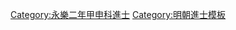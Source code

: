{{Navbox
|name = 永樂二年甲申科殿試金榜
|title = 永樂二年（[[1404年]]）甲申科殿試金榜
|titlestyle = background-color:#FFD700;
|image =
|style = width:100%;text-align:center; 
|groupstyle = text-align:center; background-color:#FFD700;
|liststyle = text-align:center;
|state = {{{state<includeonly>|collapsed</includeonly>}}}
|group1 = 第一甲<br>賜進士及第<br>共3名
|list1 = '''[[曾棨|曾　棨]]''' - '''[[周述|周　述]]''' - '''[[周孟簡]]'''

|group2 = 第二甲<br>賜進士出身<br>共93名
|list2 = [[楊相 (永樂進士)|楊　相]] - [[宋子環]] - [[王訓 (永樂進士)|王　訓]] - [[王直 (明朝官员)|王　直]] - [[秦政學]] - [[徐安|徐　安]] - [[吾紳|吾　紳]] - [[彭汝器]] -[[獨孤樂善]]- [[周忱|周　忱]]<br>[[陳士啓]] - [[劉子欽]] - [[周文 (永樂進士)|周　文]] - [[余學夔]] - [[李寧 (永樂進士)|李　寧]] - [[張徹 (永樂進士)|張　徹]] - [[章朴|章　朴]] - [[陳滿|陳　滿]] - [[歐陽俊]] - [[蕭清|蕭　清]]<br>[[盧翰_(明朝)|盧　翰]] - [[吳旭 (明朝)|吳　旭]] - [[梁任|梁　任]] - [[蕭寬|蕭　寬]] - [[熊直|熊　直]] - [[王道 (永樂進士)|王　道]] - [[楊永芳]] - [[杜欽|杜　欽]] - [[李昌祺]] - [[羅汝敬]]<br>[[閻真|閻　真]] - [[沈升|沈　升]] - [[曹景輝]] - [[劉灏 (永樂進士)|劉　灏]] - [[李永年]] - [[陸孟良]] - [[孫子良]] - [[蕭省身]] - [[貝秉彝]] - [[王彦修]]<br>[[褚讓|褚　讓]] - [[黃應|黃　應]] - [[劉孟鐸]] - [[柴廣敬]] - [[張英 (永樂進士)|張　英]] - [[王英 (永樂進士)|王　英]] - [[吳惇 (永樂進士)|吳　惇]] - [[林政 (明朝)|林　政]] - [[魏騏|魏　騏]] - [[江貞|江　貞]]<br>[[劉紹 (永樂進士)|劉　紹]] - [[虞京|虞　京]] - [[戴同吉]] - [[盧遂 (永樂進士)|盧　遂]] - [[張宗璉]] - [[林鳳 (永樂進士)|林　鳳]] - [[余貞|余　貞]] - [[田忠|田　忠]] - [[余鼎|余　鼎]] - [[李復觀]]<br>[[湯流|湯　流]] - [[張憲 (永樂進士)|張　憲]] - [[曾與賢]] - [[蔣敏完]] - [[張得中]] - [[馮吉|馮　吉]] - [[洪鐘 (永樂進士)|洪　鐘]] - [[陳貞|陳　貞]] - [[程春|程　春]] - [[洪順 (永樂進士)|洪　順]]<br>[[曾慎|曾　慎]] - [[周祐|周　祐]] - [[王愷 (永樂進士)|王　愷]] - [[殷晘|殷　晘]] - [[嚴光祖]] - [[邵翼|邵　翼]] - [[涂順|-{涂}-　順]] - [[喻則成]] - [[謝惠|謝　惠]] - [[仲昌|仲　昌]]<br>[[孫奉 (永樂進士)|孫　奉]] - [[鄭瀾|鄭　瀾]] - [[程文表]] - [[羅亨信]] - [[涂敬 (永樂進士)|-{涂}-　敬]] - [[陳宗孟]] - [[鄒惟宗]] - [[張翼 (永樂進士)|張　翼]] - [[劉嵩 (永樂進士)|劉　嵩]] - [[段民|段　民]]<br>[[花潤生]] - [[王必寧]] - [[彭輝 (永樂進士)|彭　輝]]<span style="color: #F7F7F7;"> - －－－ - －－－ - －－－ - －－－ - －－－ - －－－ - －－－</span>

|group3 = 第三甲<br>賜同進士出身<br>共374名
|list3 = [[徐觀 (永樂進士)|徐　觀]] - [[李貞 (永樂甲申進士)|李　貞]] - [[楊勉|楊　勉]] - [[章士浡]] - [[曾子榮]] - [[黃謙 (永樂進士)|黃　謙]] - [[葉生|葉　生]] - [[潘中|潘　中]] - [[吳廷用]] - [[白瑜 (永樂進士)|白　瑜]]<br>[[毛肇宗]] - [[龔篪|龔　篪]] - [[張安 (永樂進士)|張　安]] - [[張永隆]] - [[戴文麟]] - [[容善|容　善]] - [[曹鼎 (永樂進士)|曹　鼎]] - [[吳文華 (永樂進士)|吳文華]] - [[周文源]] - [[胡忠 (永樂進士)|胡　忠]]<br>[[汪銀|汪　銀]] - [[李約 (永樂進士)|李　約]] - [[張侗|張　侗]] - [[謝敏|謝　敏]] - [[章以善]] - [[孔泰初]] - [[陳資善]] - [[江銕|江　銕]] - [[錢常|錢　常]] - [[許森|許　森]]<br>[[曹潤|曹　潤]] - [[章敞|章　敞]] - [[陳綱 (永樂進士)|陳　綱]] - [[李時勉]] - [[曹彥昌]] - [[胡敬 (永樂甲申進士)|胡　敬]] - [[黃仲珤]] - [[高陪|高　陪]] - [[倪維哲]] - [[陳旭 (永樂進士)|陳　旭]]<br>[[唐觀|唐　觀]] - [[湛禮|湛　禮]] - [[胡均|胡　均]] - [[郭守愚]] - [[韓庸|韓　庸]] - [[王槐 (永樂福建進士)|王　槐]] - [[沈達|沈　達]] - [[鍾旭|鍾　旭]] - [[劉永賢]] - [[李顯 (永樂進士)|李　顯]]<br>[[陳安泰]] - [[潘性|潘　性]] - [[金輝|金　輝]] - [[劉隆 (永樂進士)|劉　隆]] - [[周遠 (永樂進士)|周　遠]] - [[文彬 (永樂進士)|文　彬]] - [[李子英]] - [[葉貞|葉　貞]] - [[胡澄 (永樂進士)|胡　澄]] - [[李衡 (永樂進士)|李　衡]]<br>[[張庸|張　庸]] - [[葉士寧]] - [[王宅|王　宅]] - [[韓中|韓　中]] - [[吳淵 ((永樂進士))|吳　淵]] - [[莊觀生]] - [[葉銘臻]] - [[殷繼|殷　繼]] - [[姜煥|姜　煥]] - [[袁邇|袁　邇]]<br>[[周益|周　益]] - [[黃本固]] - [[曹睦|曹　睦]] - [[張新 (永樂進士)|張　新]] - [[陳陽|陳　陽]] - [[朱光才]] - [[黃陽|黃　陽]] - [[陳重器]] - [[劉志學]] - [[彭斌|彭　斌]]<br>[[楊燦 (永樂進士)|楊　燦]] - [[李仕華]] - [[熊本誠]] - [[盧坦 (明朝)|盧　坦]] - [[唐舟|唐　舟]] - [[黃珏|黃　珏]] - [[范進 (永樂進士)|范　進]] - [[趙理 (永樂進士)|趙　理]] - [[徐與聆]] - [[蔡惟溥]]<br>[[李讓 (永樂進士)|李　讓]] - [[謝升 (永樂二年進士)|謝　升]] - [[龍儀|龍　儀]] - [[李文鳳]] - [[吳福 (永樂進士)|吳　福]] - [[封孜昶]] - [[徐迪|徐　迪]] - [[汪景明]] - [[葉奇貴]] - [[馬忠 (永樂進士)|馬　忠]]<br>[[賴禮|賴　禮]] - [[何清|何　清]] - [[張政 (永樂進士)|張　政]] - [[吳同|吳　同]] - [[蘇謙|蘇　謙]] - [[馮高|馮　高]] - [[張昌 (永樂進士)|張　昌]] - [[劉鑑 (永樂甲申進士)|劉　鑑]] - [[蕭榮|蕭　榮]] - [[王定|王　定]]<br>[[吳淵 (永樂進士)|吳　淵]] - [[許瑢|許　瑢]] - [[吳謙 (永樂進士)|吳　謙]] - [[王哲 (永樂進士)|王　哲]] - [[陳伯恭 (永樂進士)|陳伯恭]] - [[楊宣|楊　宣]] - [[胡欽 (永樂進士)|胡　欽]] - [[李鐔|李　鐔]] - [[劉剛 (永樂進士)|劉　剛]] - [[周冕 (永樂進士)|周　冕]]<br>[[周楫|周　楫]] - [[倪文質]] - [[陳穎 (永樂進士)|陳　穎]] - [[湯以安]] - [[林森 (永樂進士)|林　森]] - [[張忠 (永樂進士)|張　忠]] - [[高暐|高　暐]] - [[宦績|宦　績]] - [[吳鐸|吳　鐸]] - [[史彬|史　彬]]<br>[[鄧時軌]] - [[邢郁|邢　郁]] - [[白賁 (永樂進士)|白　賁]] - [[朱貴 (永樂進士)|朱　貴]] - [[况琛|况　琛]] - [[吳褆|吳　褆]] - [[李遠 (永樂進士)|李　遠]] - [[高才|高　才]] - [[馮吉|馮　吉]] - [[王禮 (永樂進士)|王　禮]]<br>[[陽儀鳳]] - [[孟瑄|孟　瑄]] - [[鄧　謙|鄧　謙]] - [[殷序|殷　序]] - [[楊紀|楊　紀]] - [[魏暹|魏　暹]] - [[譚原信]] - [[黃惟正]] - [[顧本得]] - [[林要|林　要]]<br>[[俞士真]] - [[呂文質]] - [[俞用|俞　用]] - [[蔡庸|蔡　庸]] - [[曾敬|曾　敬]] - [[漆霽|漆　霽]] - [[林泰|林　泰]] - [[李貴昌]] - [[劉澄 (永樂進士)|劉　澄]] - [[傅璇|傅　璇]]<br>[[陳敬宗]] - [[滕友|滕　友]] - [[程希偃]] - [[楊旻|楊　旻]] - [[賴生啓]] - [[彭禮 (永樂進士)|彭　禮]] - [[郎慶|郎　慶]] - [[張敬 (永樂進士)|張　敬]] - [[劉孔禮]] - [[張信 (永樂進士)|張　信]]<br>[[李仲芳 (永乐进士)|李仲芳]] - [[潘幬|潘　幬]] - [[梁致恭]] - [[王仲壽]] - [[邢旭|邢　旭]] - [[陳文友 (永樂進士)|陳文友]] - [[李祐 (永樂進士)|李　祐]] - [[陳昺 (永樂進士)|陳　昺]] - [[劉子敬]] - [[胡謐|胡　謐]]<br>[[丁璿 (永樂進士)|丁　璿]] - [[杜秉輝]] - [[武楫|武　楫]] - [[李學初]] - [[殷瓚|殷　瓚]] - [[王原 (永乐进士)|王　原]] - [[游亨|游　亨]] - [[王恪 (永樂進士)|王　恪]] - [[曹福|曹　福]] - [[周貴|周　貴]]<br>[[方豊|方　豊]] - [[藍道立]] - [[董鏞 (永樂進士)|董　鏞]] - [[黃直芳]] - [[趙琰|趙　琰]] - [[劉濬 (永樂甲申進士)|劉　濬]] - [[宋蓁|宋　蓁]] - [[戴弘寅]] - [[黃克修]] - [[王昇 (永樂進士)|王　昇]]<br>[[鄧鉞|鄧　鉞]] - [[樊靜|樊　靜]] - [[周英 (永樂進士)|周　英]] - [[戴新|戴　新]] - [[劉志道]] - [[黃嘉 (明朝)|黃　嘉]] - [[陳季芳 (永樂進士)|陳季芳]] - [[陳善 (永樂進士)|陳　善]] - [[杜忠 (永樂進士)|杜　忠]] - [[劉瓊 (永樂進士)|劉　瓊]]<br>[[聶耔|聶　耔]] - [[王玭|王　玭]] - [[胡釗|胡　釗]] - [[何澦|何　澦]] - [[王中 (永樂進士)|王　中]] - [[王槐 (永樂直隸進士)|王　槐]] - [[劉庸|劉　庸]] - [[王觀 (永樂甲申進士)|王　觀]] - [[陳中 (永樂進士)|陳　忠]] - [[胡俊 (永樂進士)|胡　俊]]<br>[[洪溥|洪　溥]] - [[杜宗晦]] - [[林現|林　現]] - [[曹輿|曹　輿]] - [[舒同 (永樂進士)|舒　同]] - [[楚鑑|楚　鑑]] - [[毛毅|毛　毅]] - [[侯儀|侯　儀]] - [[翟溥福]] - [[陳河 (明朝)|陳　河]]<br>[[潘賜|潘　賜]] - [[樂用才]] - [[范彬|范　彬]] - [[葉祥|葉　祥]] - [[鄧友|鄧　友]] - [[張翺|張　翺]] - [[張侃|張　侃]] - [[汪淵 (永樂進士)|汪　淵]] - [[孫昇 (永樂進士)|孫　昇]] - [[劉子淵]]<br>[[龐壎|龐　壎]] - [[曹廣|曹　廣]] - [[後敏|-{後}-　敏]] - [[祁寧|祁　寧]] - [[烏濬|烏　濬]] - [[王汝霖 (永樂進士)|王汝霖]] - [[車清|車　清]] - [[宋興文]] - [[陳佛|陳　佛]] - [[方昶|方　昶]]<br>[[馮謹|馮　謹]] - [[王韜 (永樂進士)|王　韜]] - [[周玉 (永樂進士)|周　玉]] - [[陳立本]] - [[胡智 (永樂甲申進士)|胡　智]] - [[鄭道通]] - [[曾恕|曾　恕]] - [[張謙 (永樂進士)|張　謙]] - [[熊誠|熊　誠]] - [[姚兼善]]<br>[[趙進 (永樂進士)|趙　進]] - [[蕭顯|蕭　顯]] - [[劉阜|劉　阜]] - [[梁瑤|梁　瑤]] - [[葉林 (永樂進士)|葉　林]] - [[羅處富]] - [[周霖|周　霖]] - [[田瓊|田　瓊]] - [[楊廷方]] - [[王訥|王　訥]]<br>[[李綱 (永樂進士)|李　綱]] - [[刁鵬|刁　鵬]] - [[瓊寶|瓊　寶]] - [[洪清 (永樂進士)|洪　清]] - [[陸普任]] - [[李鑑 (永樂甲申進士)|李　鑑]] - [[賈真|賈　真]] - [[辜敏道]] - [[牛肄|牛　肄]] - [[仵欽|仵　欽]]<br>[[劉登 (永樂進士)|劉　登]] - [[伍玉|伍　玉]] - [[田堉|田　堉]] - [[何均平]] - [[袁舍興]] - [[張庸|張　庸]] - [[王澤 (永樂進士)|王　澤]] - [[蕭紹|蕭　紹]] - [[黃銳|黃　銳]] - [[楊瓛|楊　瓛]]<br>[[叚永|-{叚}-　永]] - [[徐善慶]] - [[楊庸|楊　庸]] - [[劉文林]] - [[陳節 (永樂進士)|陳　節]] - [[陳哲 (永樂進士)|陳　哲]] - [[徐子玉]] - [[汪彥純]] - [[周尚義]] - [[張藝 (永樂進士)|張　藝]]<br>[[劉榮 (永樂進士)|劉　榮]] - [[李瑄 (永樂進士)|李　瑄]] - [[朱莊|朱　莊]] - [[張貴_(永樂進士)|張　貴]] - [[李廸 (永樂進士)|李　廸]] - [[嚴潤|嚴　潤]] - [[趙曾 (永樂進士)|趙　曾]] - [[郭景暄]] - [[杜春|杜　春]] - [[郭慶 (明朝)|郭　慶]]<br>[[吳景 (永樂進士)|吳　景]] - [[周英 (永樂進士)|周　英]] - [[林文亨]] - [[陳文昌]] - [[汪良仕]] - [[吳志盛]] - [[曾希賢]] - [[孫確通]] - [[童寅|童　寅]] - [[晏文銘]]<br>[[楊彝 (永樂進士)|楊　彝]] - [[高朗 (永樂進士)|高　朗]] - [[劉宏 (永樂進士)|劉　宏]] - [[張貞 (永樂進士)|張　貞]] - [[沈忠|沈　忠]] - [[吳文郁]] - [[蕭九成 (永樂進士)|蕭九成]] - [[林良 (永樂進士)|林　良]] - [[柳昌|柳　昌]] - [[黃埜|黃　埜]]<br>[[王秉彝]] - [[林壽_(永樂甲申進士)|林　壽]] - [[袁添祿]] - [[查孚|查　孚]] - [[彭福 (永樂進士)|彭　福]] - [[彭堯成]] - [[郭道源]] - [[羅弘|羅　弘]] - [[趙登|趙　登]] - [[羅英 (永樂進士)|羅　英]]<br>[[陳興|陳　興]] - [[袁傑|袁　傑]] - [[俞益|俞　益]] - [[許禎|許　禎]] - [[熊進|熊　進]] - [[錢貴 (永樂進士)|錢　貴]] - [[石祐|石　祐]] - [[李本 (永樂進士)|李　本]] - [[張循理]] - [[余斌|余　斌]]<br>[[鄧汶|鄧　汶]] - [[張文禮 (永樂進士)|張文禮]] - [[趙濬恭]] - [[劉英 (永樂甲申進士)|劉　英]] - [[趙伯貴]] - [[翟彥榮]] - [[靳勉|靳　勉]] - [[聶　聰|聶　聰]] - [[王用 (永樂進士)|王　用]] - [[趙濟|趙　濟]]<br>[[祝文|祝　文]] - [[周文郁 (永樂進士)|周文郁]] - [[鄧復榮]] - [[何振|何　振]] - [[杜芳|杜　芳]] - [[高中 (永樂進士)|高　中]] - [[王彬 (永樂進士)|王　彬]] - [[黃用|黃　用]] - [[余禮|余　禮]] - [[鄧得麟]]<br>[[陳泰 (永樂進士)|陳　泰]] - [[李勉 (永樂進士)|李　勉]] - [[謝芳 (永樂進士)|謝　芳]] - [[汪獻|汪　獻]]<span style="color: #FFFFFF;"> - －－－ - －－－ - －－－ - －－－ - －－－ - －－－</span>
|belowstyle = text-align: center; background-color:#FFD700;
|below='''前一科：[[Template:建文二年庚辰科殿試金榜|建文二年庚辰科]]　'''·'''　後一科：[[Template:永樂四年丙戌科殿試金榜|永樂四年丙戌科]]'''
}}[[Category:永樂二年甲申科進士]]
<noinclude>
[[Category:永樂二年甲申科進士| ]]
[[Category:明朝進士模板]]</noinclude>
